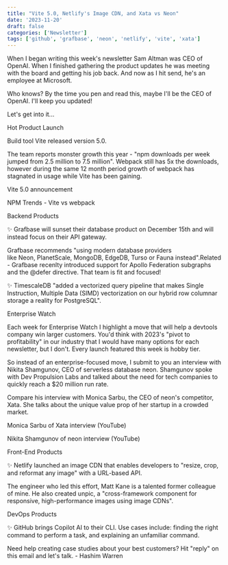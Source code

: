 ```yaml
---
title: "Vite 5.0, Netlify's Image CDN, and Xata vs Neon"
date: '2023-11-20'
draft: false
categories: ['Newsletter']
tags: ['github', 'grafbase', 'neon', 'netlify', 'vite', 'xata']
---
```


When I began writing this week's newsletter Sam Altman was CEO of OpenAI. When I finished gathering the product updates he was meeting with the board and getting his job back. And now as I hit send, he's an employee at Microsoft.

Who knows? By the time you pen and read this, maybe I'll be the CEO of OpenAI. I'll keep you updated!

Let's get into it...

Hot Product Launch

Build tool Vite released version 5.0.

The team reports monster growth this year - "npm downloads per week jumped from 2.5 million to 7.5 million". Webpack still has 5x the downloads, however during the same 12 month period growth of webpack has stagnated in usage while Vite has been gaining.

Vite 5.0 announcement

NPM Trends - Vite vs webpack

Backend Products

✨ Grafbase will sunset their database product on December 15th and will instead focus on their API gateway.

Grafbase recommends "using modern database providers like Neon, PlanetScale, MongoDB, EdgeDB, Turso or Fauna instead".Related - Grafbase recenlty introduced support for Apollo Federation subgraphs and the @defer directive. That team is fit and focused!

✨ TimescaleDB "added a vectorized query pipeline that makes Single Instruction, Multiple Data (SIMD) vectorization on our hybrid row columnar storage a reality for PostgreSQL".

Enterprise Watch

Each week for Enterprise Watch I highlight a move that will help a devtools company win larger customers. You'd think with 2023's "pivot to profitability" in our industry that I would have many options for each newsletter, but I don't. Every launch featured this week is hobby tier.

So instead of an enterprise-focused move, I submit to you an interview with Nikita Shamgunov, CEO of serverless database neon. Shamgunov spoke with Dev Propulsion Labs and talked about the need for tech companies to quickly reach a $20 million run rate.

Compare his interview with Monica Sarbu, the CEO of neon's competitor, Xata. She talks about the unique value prop of her startup in a crowded market.

Monica Sarbu of Xata interview (YouTube)

Nikita Shamgunov of neon interview (YouTube)

Front-End Products

✨ Netlify launched an image CDN that enables developers to "resize, crop, and reformat any image" with a URL-based API.

The engineer who led this effort, Matt Kane is a talented former colleague of mine. He also created unpic, a "cross-framework component for responsive, high-performance images using image CDNs".

DevOps Products

✨ GitHub brings Copilot AI to their CLI. Use cases include: finding the right command to perform a task, and explaining an unfamiliar command.

Need help creating case studies about your best customers? Hit "reply" on this email and let's talk. - Hashim Warren
